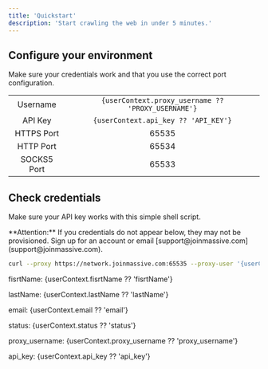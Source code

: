 ```yaml
---
title: 'Quickstart'
description: 'Start crawling the web in under 5 minutes.'
---
```


## Configure your environment

Make sure your credentials work and that you use the correct port configuration.

| | |
| :---: | :---: |
| Username    | `{userContext.proxy_username ?? 'PROXY_USERNAME'}` |
| API Key     | `{userContext.api_key ?? 'API_KEY'}` |
| HTTPS Port  | 65535 |
| HTTP Port   | 65534 |
| SOCKS5 Port | 65533 |

## Check credentials

Make sure your API key works with this simple shell script.

<Info>
  **Attention:** If you credentials do not appear below, they may not be provisioned. Sign up for an account or email [support@joinmassive.com](support@joinmassive.com).
</Info>

```bash
curl --proxy https://network.joinmassive.com:65535 --proxy-user '{userContext.proxy_username ?? 'PROXY_USERNAME'}:{userContext.api_key ?? 'API_KEY'}' https://cloudflare.com/cdn-cgi/trace
```

fisrtName: {userContext.fisrtName ?? 'fisrtName'}

lastName: {userContext.lastName ?? 'lastName'}

email: {userContext.email ?? 'email'}

status: {userContext.status ?? 'status'}

proxy_username: {userContext.proxy_username ?? 'proxy_username'}

api_key: {userContext.api_key ?? 'api_key'}

